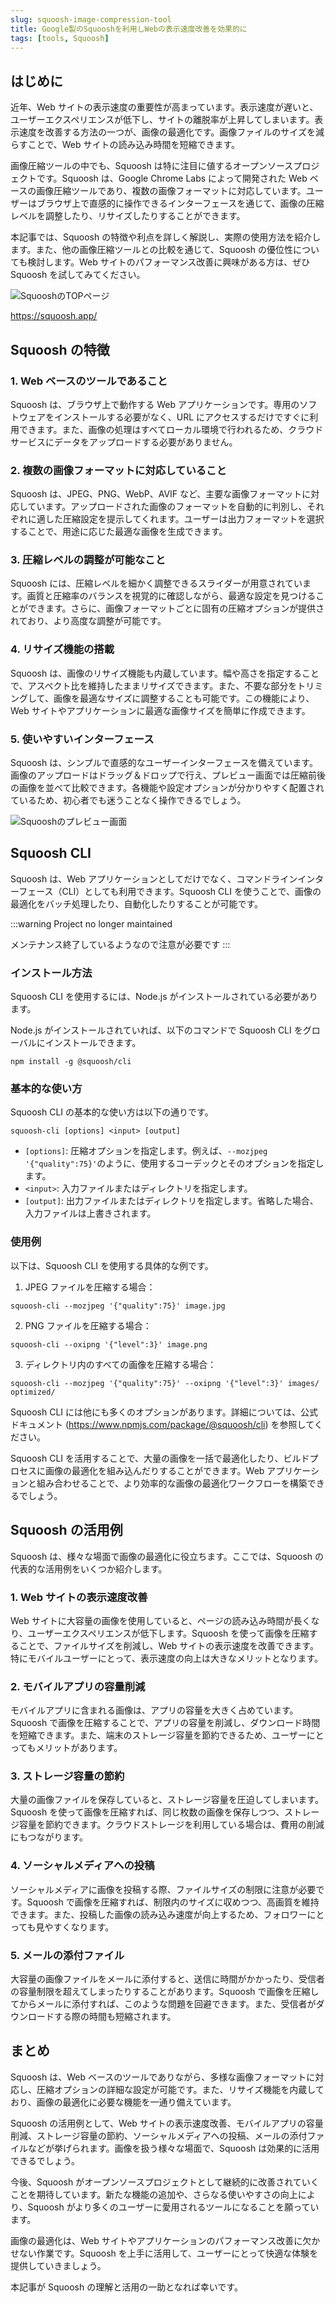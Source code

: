 ```yaml
---
slug: squoosh-image-compression-tool
title: Google製のSquooshを利用しWebの表示速度改善を効果的に
tags: [tools, Squoosh]
---
```


## はじめに

近年、Web サイトの表示速度の重要性が高まっています。表示速度が遅いと、ユーザーエクスペリエンスが低下し、サイトの離脱率が上昇してしまいます。表示速度を改善する方法の一つが、画像の最適化です。画像ファイルのサイズを減らすことで、Web サイトの読み込み時間を短縮できます。

画像圧縮ツールの中でも、Squoosh は特に注目に値するオープンソースプロジェクトです。Squoosh は、Google Chrome Labs によって開発された Web ベースの画像圧縮ツールであり、複数の画像フォーマットに対応しています。ユーザーはブラウザ上で直感的に操作できるインターフェースを通じて、画像の圧縮レベルを調整したり、リサイズしたりすることができます。

本記事では、Squoosh の特徴や利点を詳しく解説し、実際の使用方法を紹介します。また、他の画像圧縮ツールとの比較を通じて、Squoosh の優位性についても検討します。Web サイトのパフォーマンス改善に興味がある方は、ぜひ Squoosh を試してみてください。

![SquooshのTOPページ](./squoosh.webp)

https://squoosh.app/

## Squoosh の特徴

### 1. Web ベースのツールであること

Squoosh は、ブラウザ上で動作する Web アプリケーションです。専用のソフトウェアをインストールする必要がなく、URL にアクセスするだけですぐに利用できます。また、画像の処理はすべてローカル環境で行われるため、クラウドサービスにデータをアップロードする必要がありません。

### 2. 複数の画像フォーマットに対応していること

Squoosh は、JPEG、PNG、WebP、AVIF など、主要な画像フォーマットに対応しています。アップロードされた画像のフォーマットを自動的に判別し、それぞれに適した圧縮設定を提示してくれます。ユーザーは出力フォーマットを選択することで、用途に応じた最適な画像を生成できます。

### 3. 圧縮レベルの調整が可能なこと

Squoosh には、圧縮レベルを細かく調整できるスライダーが用意されています。画質と圧縮率のバランスを視覚的に確認しながら、最適な設定を見つけることができます。さらに、画像フォーマットごとに固有の圧縮オプションが提供されており、より高度な調整が可能です。

### 4. リサイズ機能の搭載

Squoosh は、画像のリサイズ機能も内蔵しています。幅や高さを指定することで、アスペクト比を維持したままリサイズできます。また、不要な部分をトリミングして、画像を最適なサイズに調整することも可能です。この機能により、Web サイトやアプリケーションに最適な画像サイズを簡単に作成できます。

### 5. 使いやすいインターフェース

Squoosh は、シンプルで直感的なユーザーインターフェースを備えています。画像のアップロードはドラッグ＆ドロップで行え、プレビュー画面では圧縮前後の画像を並べて比較できます。各機能や設定オプションが分かりやすく配置されているため、初心者でも迷うことなく操作できるでしょう。

![Squooshのプレビュー画面](./squoosh-preview.webp)

## Squoosh CLI

Squoosh は、Web アプリケーションとしてだけでなく、コマンドラインインターフェース（CLI）としても利用できます。Squoosh CLI を使うことで、画像の最適化をバッチ処理したり、自動化したりすることが可能です。

:::warning
Project no longer maintained

メンテナンス終了しているようなので注意が必要です
:::

### インストール方法

Squoosh CLI を使用するには、Node.js がインストールされている必要があります。

Node.js がインストールされていれば、以下のコマンドで Squoosh CLI をグローバルにインストールできます。

```
npm install -g @squoosh/cli
```

### 基本的な使い方

Squoosh CLI の基本的な使い方は以下の通りです。

```
squoosh-cli [options] <input> [output]
```

- `[options]`: 圧縮オプションを指定します。例えば、`--mozjpeg '{"quality":75}'`のように、使用するコーデックとそのオプションを指定します。
- `<input>`: 入力ファイルまたはディレクトリを指定します。
- `[output]`: 出力ファイルまたはディレクトリを指定します。省略した場合、入力ファイルは上書きされます。

### 使用例

以下は、Squoosh CLI を使用する具体的な例です。

1. JPEG ファイルを圧縮する場合：

```
squoosh-cli --mozjpeg '{"quality":75}' image.jpg
```

2. PNG ファイルを圧縮する場合：

```
squoosh-cli --oxipng '{"level":3}' image.png
```

3. ディレクトリ内のすべての画像を圧縮する場合：

```
squoosh-cli --mozjpeg '{"quality":75}' --oxipng '{"level":3}' images/ optimized/
```

Squoosh CLI には他にも多くのオプションがあります。詳細については、公式ドキュメント (https://www.npmjs.com/package/@squoosh/cli) を参照してください。

Squoosh CLI を活用することで、大量の画像を一括で最適化したり、ビルドプロセスに画像の最適化を組み込んだりすることができます。Web アプリケーションと組み合わせることで、より効率的な画像の最適化ワークフローを構築できるでしょう。

## Squoosh の活用例

Squoosh は、様々な場面で画像の最適化に役立ちます。ここでは、Squoosh の代表的な活用例をいくつか紹介します。

### 1. Web サイトの表示速度改善

Web サイトに大容量の画像を使用していると、ページの読み込み時間が長くなり、ユーザーエクスペリエンスが低下します。Squoosh を使って画像を圧縮することで、ファイルサイズを削減し、Web サイトの表示速度を改善できます。特にモバイルユーザーにとって、表示速度の向上は大きなメリットとなります。

### 2. モバイルアプリの容量削減

モバイルアプリに含まれる画像は、アプリの容量を大きく占めています。Squoosh で画像を圧縮することで、アプリの容量を削減し、ダウンロード時間を短縮できます。また、端末のストレージ容量を節約できるため、ユーザーにとってもメリットがあります。

### 3. ストレージ容量の節約

大量の画像ファイルを保存していると、ストレージ容量を圧迫してしまいます。Squoosh を使って画像を圧縮すれば、同じ枚数の画像を保存しつつ、ストレージ容量を節約できます。クラウドストレージを利用している場合は、費用の削減にもつながります。

### 4. ソーシャルメディアへの投稿

ソーシャルメディアに画像を投稿する際、ファイルサイズの制限に注意が必要です。Squoosh で画像を圧縮すれば、制限内のサイズに収めつつ、高画質を維持できます。また、投稿した画像の読み込み速度が向上するため、フォロワーにとっても見やすくなります。

### 5. メールの添付ファイル

大容量の画像ファイルをメールに添付すると、送信に時間がかかったり、受信者の容量制限を超えてしまったりすることがあります。Squoosh で画像を圧縮してからメールに添付すれば、このような問題を回避できます。また、受信者がダウンロードする際の時間も短縮されます。

## まとめ

Squoosh は、Web ベースのツールでありながら、多様な画像フォーマットに対応し、圧縮オプションの詳細な設定が可能です。また、リサイズ機能を内蔵しており、画像の最適化に必要な機能を一通り備えています。

Squoosh の活用例として、Web サイトの表示速度改善、モバイルアプリの容量削減、ストレージ容量の節約、ソーシャルメディアへの投稿、メールの添付ファイルなどが挙げられます。画像を扱う様々な場面で、Squoosh は効果的に活用できるでしょう。

今後、Squoosh がオープンソースプロジェクトとして継続的に改善されていくことを期待しています。新たな機能の追加や、さらなる使いやすさの向上により、Squoosh がより多くのユーザーに愛用されるツールになることを願っています。

画像の最適化は、Web サイトやアプリケーションのパフォーマンス改善に欠かせない作業です。Squoosh を上手に活用して、ユーザーにとって快適な体験を提供していきましょう。

本記事が Squoosh の理解と活用の一助となれば幸いです。
